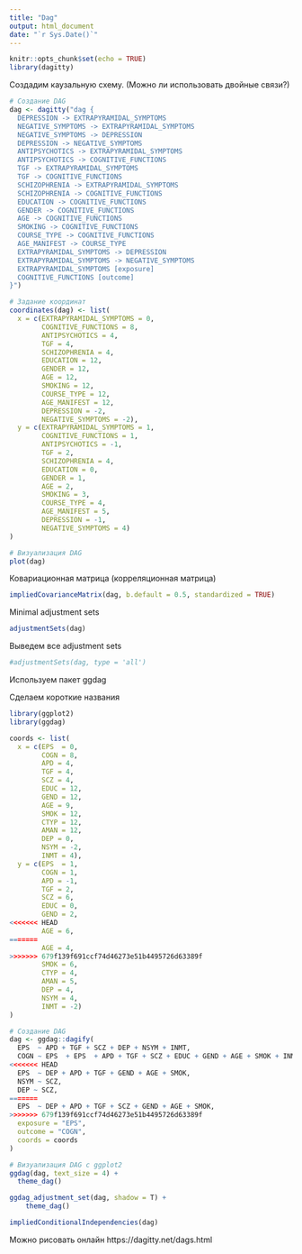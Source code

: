```yaml
---
title: "Dag"
output: html_document
date: "`r Sys.Date()`"
---
```


```r
knitr::opts_chunk$set(echo = TRUE)
library(dagitty)
```

Создадим каузальную схему. (Можно ли использовать двойные связи?)

```r
# Создание DAG
dag <- dagitty("dag {
  DEPRESSION -> EXTRAPYRAMIDAL_SYMPTOMS
  NEGATIVE_SYMPTOMS -> EXTRAPYRAMIDAL_SYMPTOMS
  NEGATIVE_SYMPTOMS -> DEPRESSION
  DEPRESSION -> NEGATIVE_SYMPTOMS
  ANTIPSYCHOTICS -> EXTRAPYRAMIDAL_SYMPTOMS
  ANTIPSYCHOTICS -> COGNITIVE_FUNCTIONS
  TGF -> EXTRAPYRAMIDAL_SYMPTOMS
  TGF -> COGNITIVE_FUNCTIONS
  SCHIZOPHRENIA -> EXTRAPYRAMIDAL_SYMPTOMS
  SCHIZOPHRENIA -> COGNITIVE_FUNCTIONS
  EDUCATION -> COGNITIVE_FUNCTIONS
  GENDER -> COGNITIVE_FUNCTIONS
  AGE -> COGNITIVE_FUNCTIONS
  SMOKING -> COGNITIVE_FUNCTIONS
  COURSE_TYPE -> COGNITIVE_FUNCTIONS
  AGE_MANIFEST -> COURSE_TYPE
  EXTRAPYRAMIDAL_SYMPTOMS -> DEPRESSION
  EXTRAPYRAMIDAL_SYMPTOMS -> NEGATIVE_SYMPTOMS
  EXTRAPYRAMIDAL_SYMPTOMS [exposure]
  COGNITIVE_FUNCTIONS [outcome]
}")

# Задание координат
coordinates(dag) <- list(
  x = c(EXTRAPYRAMIDAL_SYMPTOMS = 0, 
        COGNITIVE_FUNCTIONS = 8,
        ANTIPSYCHOTICS = 4, 
        TGF = 4,
        SCHIZOPHRENIA = 4,
        EDUCATION = 12,
        GENDER = 12,
        AGE = 12,
        SMOKING = 12,
        COURSE_TYPE = 12,
        AGE_MANIFEST = 12,
        DEPRESSION = -2,
        NEGATIVE_SYMPTOMS = -2),
  y = c(EXTRAPYRAMIDAL_SYMPTOMS = 1, 
        COGNITIVE_FUNCTIONS = 1,
        ANTIPSYCHOTICS = -1, 
        TGF = 2,
        SCHIZOPHRENIA = 4,
        EDUCATION = 0,
        GENDER = 1,
        AGE = 2,
        SMOKING = 3,
        COURSE_TYPE = 4,
        AGE_MANIFEST = 5,
        DEPRESSION = -1,
        NEGATIVE_SYMPTOMS = 4)
)

# Визуализация DAG
plot(dag)
```

Ковариационная матрица (корреляционная матрица)

```r
impliedCovarianceMatrix(dag, b.default = 0.5, standardized = TRUE)
```
Minimal adjustment sets
```r
adjustmentSets(dag)
```
Выведем все adjustment sets
```r
#adjustmentSets(dag, type = 'all')
```

Используем пакет ggdag

Сделаем короткие названия
 
```r
library(ggplot2)
library(ggdag)

coords <- list(
  x = c(EPS  = 0, 
        COGN = 8,
        APD = 4, 
        TGF = 4,
        SCZ = 4,
        EDUC = 12,
        GEND = 12,
        AGE = 9,
        SMOK = 12,
        CTYP = 12,
        AMAN = 12,
        DEP = 0,
        NSYM = -2,
        INMT = 4),
  y = c(EPS  = 1, 
        COGN = 1,
        APD = -1, 
        TGF = 2,
        SCZ = 6,
        EDUC = 0,
        GEND = 2,
<<<<<<< HEAD
        AGE = 6,
=======
        AGE = 4,
>>>>>>> 679f139f691ccf74d46273e51b4495726d63389f
        SMOK = 6,
        CTYP = 4,
        AMAN = 5,
        DEP = 4,
        NSYM = 4,
        INMT = -2)
)

# Создание DAG
dag <- ggdag::dagify(
  EPS  ~ APD + TGF + SCZ + DEP + NSYM + INMT,
  COGN ~ EPS  + EPS  + APD + TGF + SCZ + EDUC + GEND + AGE + SMOK + INMT, 
<<<<<<< HEAD
  EPS  ~ DEP + APD + TGF + GEND + AGE + SMOK,
  NSYM ~ SCZ,
  DEP ~ SCZ,
=======
  EPS  ~ DEP + APD + TGF + SCZ + GEND + AGE + SMOK,
>>>>>>> 679f139f691ccf74d46273e51b4495726d63389f
  exposure = "EPS",
  outcome = "COGN",
  coords = coords
)

# Визуализация DAG с ggplot2
ggdag(dag, text_size = 4) +
  theme_dag()
```


```r
ggdag_adjustment_set(dag, shadow = T) +
    theme_dag()
```



```r
impliedConditionalIndependencies(dag)
```
Можно рисовать онлайн https://dagitty.net/dags.html



